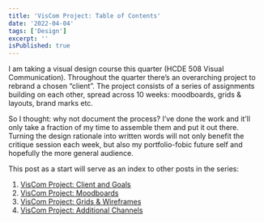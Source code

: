 ```yaml
---
title: 'VisCom Project: Table of Contents'
date: '2022-04-04'
tags: ['Design']
excerpt: ''
isPublished: true
---
```


I am taking a visual design course this quarter (HCDE 508 Visual Communication). Throughout the quarter there’s an overarching project to rebrand a chosen “client”. The project consists of a series of assignments building on each other, spread across 10 weeks: moodboards, grids & layouts, brand marks etc. 

So I thought: why not document the process? I’ve done the work and it’ll only take a fraction of my time to assemble them and put it out there. Turning the design rationale into written words will not only benefit the critique session each week, but also my portfolio-fobic future self and hopefully the more general audience.

This post as a start will serve as an index to other posts in the series:

1. [VisCom Project: Client and Goals](/blog/viscom-client-and-goals)
2. [VisCom Project: Moodboards](/blog/viscom-moodboards)
3. [VisCom Project: Grids & Wireframes](/blog/viscom-grids-and-wireframes)
4. [VisCom Project: Additional Channels](/blog/viscom-additional-channels)



